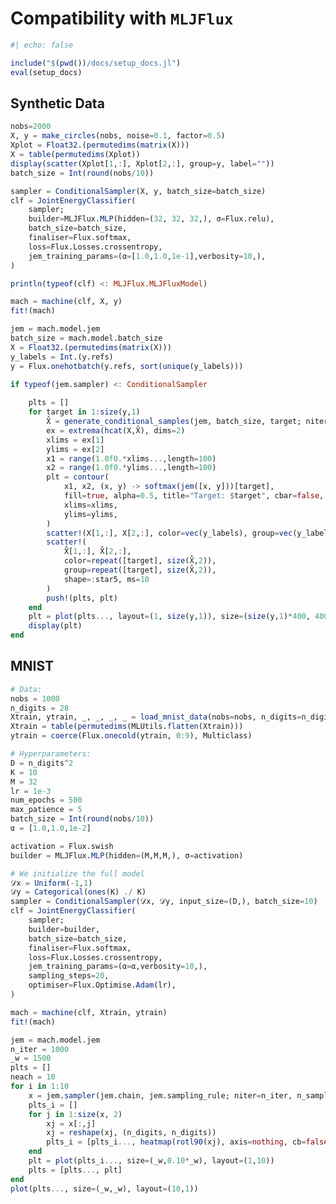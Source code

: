 # Compatibility with `MLJFlux`

```julia
#| echo: false

include("$(pwd())/docs/setup_docs.jl")
eval(setup_docs)
```

## Synthetic Data

```julia
nobs=2000
X, y = make_circles(nobs, noise=0.1, factor=0.5)
Xplot = Float32.(permutedims(matrix(X)))
X = table(permutedims(Xplot))
display(scatter(Xplot[1,:], Xplot[2,:], group=y, label=""))
batch_size = Int(round(nobs/10))
```

```julia
sampler = ConditionalSampler(X, y, batch_size=batch_size)
clf = JointEnergyClassifier(
    sampler;
    builder=MLJFlux.MLP(hidden=(32, 32, 32,), σ=Flux.relu),
    batch_size=batch_size,
    finaliser=Flux.softmax,
    loss=Flux.Losses.crossentropy,
    jem_training_params=(α=[1.0,1.0,1e-1],verbosity=10,),
)
```

```julia
println(typeof(clf) <: MLJFlux.MLJFluxModel)
```

```julia
mach = machine(clf, X, y)
fit!(mach)
```

```julia
jem = mach.model.jem
batch_size = mach.model.batch_size
X = Float32.(permutedims(matrix(X)))
y_labels = Int.(y.refs)
y = Flux.onehotbatch(y.refs, sort(unique(y_labels)))
```

```julia
if typeof(jem.sampler) <: ConditionalSampler
    
    plts = []
    for target in 1:size(y,1)
        X̂ = generate_conditional_samples(jem, batch_size, target; niter=1000) 
        ex = extrema(hcat(X,X̂), dims=2)
        xlims = ex[1]
        ylims = ex[2]
        x1 = range(1.0f0.*xlims...,length=100)
        x2 = range(1.0f0.*ylims...,length=100)
        plt = contour(
            x1, x2, (x, y) -> softmax(jem([x, y]))[target], 
            fill=true, alpha=0.5, title="Target: $target", cbar=false,
            xlims=xlims,
            ylims=ylims,
        )
        scatter!(X[1,:], X[2,:], color=vec(y_labels), group=vec(y_labels), alpha=0.5)
        scatter!(
            X̂[1,:], X̂[2,:], 
            color=repeat([target], size(X̂,2)), 
            group=repeat([target], size(X̂,2)), 
            shape=:star5, ms=10
        )
        push!(plts, plt)
    end
    plt = plot(plts..., layout=(1, size(y,1)), size=(size(y,1)*400, 400))
    display(plt)
end
```

## MNIST 

```julia
# Data:
nobs = 1000
n_digits = 28
Xtrain, ytrain, _, _, _, _ = load_mnist_data(nobs=nobs, n_digits=n_digits)
Xtrain = table(permutedims(MLUtils.flatten(Xtrain)))
ytrain = coerce(Flux.onecold(ytrain, 0:9), Multiclass)

# Hyperparameters:
D = n_digits^2             
K = 10                      
M = 32
lr = 1e-3           
num_epochs = 500
max_patience = 5            
batch_size = Int(round(nobs/10))
α = [1.0,1.0,1e-2]
```


```julia
activation = Flux.swish
builder = MLJFlux.MLP(hidden=(M,M,M,), σ=activation)
```


```julia
# We initialize the full model
𝒟x = Uniform(-1,1)
𝒟y = Categorical(ones(K) ./ K)
sampler = ConditionalSampler(𝒟x, 𝒟y, input_size=(D,), batch_size=10)
clf = JointEnergyClassifier(
    sampler;
    builder=builder,
    batch_size=batch_size,
    finaliser=Flux.softmax,
    loss=Flux.Losses.crossentropy,
    jem_training_params=(α=α,verbosity=10,),
    sampling_steps=20,
    optimiser=Flux.Optimise.Adam(lr),
)
```

```julia
mach = machine(clf, Xtrain, ytrain)
fit!(mach)
```

```julia
jem = mach.model.jem
n_iter = 1000
_w = 1500
plts = []
neach = 10
for i in 1:10
    x = jem.sampler(jem.chain, jem.sampling_rule; niter=n_iter, n_samples=neach, y=i)
    plts_i = []
    for j in 1:size(x, 2)
        xj = x[:,j]
        xj = reshape(xj, (n_digits, n_digits))
        plts_i = [plts_i..., heatmap(rotl90(xj), axis=nothing, cb=false)]
    end
    plt = plot(plts_i..., size=(_w,0.10*_w), layout=(1,10))
    plts = [plts..., plt]
end
plot(plts..., size=(_w,_w), layout=(10,1))
```
